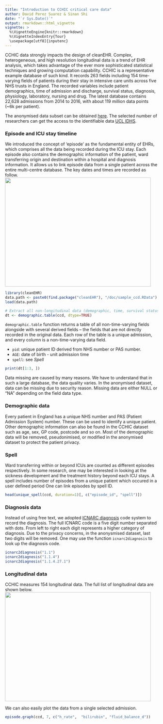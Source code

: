 ```yaml
---
title: "Introduction to CCHIC critical care data"
author: David Perez Suarez & Sinan Shi
date: "`r Sys.Date()`"
output: rmarkdown::html_vignette
vignette: >
  %\VignetteEngine{knitr::rmarkdown}
  %\VignetteIndexEntry{Tour}
  \usepackage[utf8]{inputenc}
---
```


CCHIC data strongly impacts the design of cleanEHR. Complex, heterogeneous, and
high resolution longitudinal data is a trend of EHR analysis, which takes
advantage of the ever more sophisticated statistical techniques and growing
computation capability. CCHIC is a representative example database of such
kind. It records 263 fields including 154 time-varying fields of patients
during their stay in intensive care units across five NHS trusts in England.
The recorded variables include patient demographics, time of admission and
discharge, survival status, diagnosis, physiology, laboratory, nursing and
drug. The latest database contains 22,628 admissions from 2014 to 2016, with
about 119 million data points (~6k per patient).

The anonymised data subset can be obtained [here](https://form.jotformeu.com/drstevok/cchic-end-user-license---cleanEHR). 
The selected number of researchers can get the access to the identifiable data 
[UCL IDHS](http://www.ucl.ac.uk/isd/itforslms/services/handling-sens-data/tech-soln).

### Episode and ICU stay timeline
We introduced the concept of 'episode' as the fundamental entity of EHRs, which
comprises all the data being recorded during the ICU stay. Each episode also
contains the demographic information of the patient, ward transferring origin
and destination within a hospital and diagnosis information. It allows us to 
link episode data from a single patient across the entire multi-centre database. 
The key dates and times are recorded as follow. 
<img src=graphs/cchic_timeline.png width=480 height=360 />
```r
library(cleanEHR)
data.path <- paste0(find.package("cleanEHR"), "/doc/sample_ccd.RData")
load(data.path)

# Extract all non-longitudinal data (demographic, time, survival status, diagnosis)
dt <- demographic.table(ccd, dtype=TRUE)
```
`demographic.table` function returns a table of all non-time-varying fields alongside with 
several derived fields -- the fields that are not directly recorded in the original data. 
Each row of the table is a unique admission, and every column is a non-time-varying data field. 

* `pid`: unique patient ID derived from NHS number or PAS number.
* `AGE`: date of birth - unit admission time
* `spell`: see *Spell*

```r
print(dt[1:3, ])
```

Data missing are caused by many reasons. We have to understand that in such a large database, 
the data quality varies. In the anonymised dataset, data can be missing due to security reason. 
Missing data are either NULL or "NA" depending on the field data type. 

### Demographic data
Every patient in England has a unique NHS number and PAS (Patient Admission
System) number. These can be used to identify a unique patient. Other
demographic information can also be found in the CCHIC dataset such as age, sex,
GP code, postcode and so on. Most of the demographic data will be removed,
pseudonimised, or modified in the anonymised dataset to protect the patient
privacy. 


### Spell
Ward transferring within or beyond ICUs are counted as different episodes respectively. 
In some research, one may be interested in looking at the sickness development and the treatment 
history beyond each ICU stays. A spell includes number of episodes from a
unique patient which occured in a user defined period One can link episodes by
spell ID. 
```r
head(unique_spell(ccd, duration=1)[, c("episode_id", "spell")])
```

### Diagnosis data
Instead of using free text, we adopted [ICNARC diagnosis](https://www.icnarc.org/Our-Audit/Audits/Cmp/Resources/Icm-Icnarc-Coding-Method) 
code system to record the diagnosis. The full ICNARC code is a five digit number separated 
with dots. From left to right each digit represents a higher category of diagnosis. Due 
to the privacy concerns, in the anonysmised dataset, last two digits will be removed. 
One may use the function `icnarc2diagnosis` to look up the diagnosis code.
```r
icnarc2diagnosis("1.1")
icnarc2diagnosis("1.1.4")
icnarc2diagnosis("1.1.4.27.1")
```

### Longitudinal data
CCHIC measures 154 longitudinal data. The full list of longitudinal data are shown below. 
<img src=graphs/item_ref.png width=480 height=360 />

We can also easily plot the data from a single selected admission. 
```r
episode.graph(ccd, 7, c("h_rate",  "bilirubin", "fluid_balance_d"))
```
